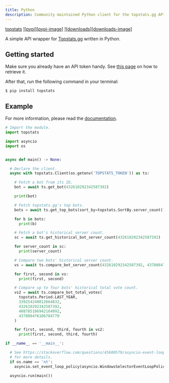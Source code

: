 ```yaml
---
title: Python
description: Community maintained Python client for the topstats.gg API.
---
```


[pypi-url]: https://pypi.org/project/topstats/

[topstats][pypi-url] [![pypi][pypi-image]][pypi-url] [![downloads][downloads-image]][pypi-url]


A simple API wrapper for [Topstats.gg](https://topstats.gg) written in Python.

## Getting started

Make sure you already have an API token handy. See [this page](https://docs.topstats.gg/authentication/tokens) on how to retrieve it.

After that, run the following command in your terminal:

```console
$ pip install topstats
```

## Example

For more information, please read the [documentation](https://topstats.readthedocs.io/en/latest/).

```py
# Import the module.
import topstats

import asyncio
import os


async def main() -> None:

  # Declare the client.
  async with topstats.Client(os.getenv('TOPSTATS_TOKEN')) as ts:

    # Fetch a bot from its ID.
    bot = await ts.get_bot(432610292342587392)

    print(bot)

    # Fetch topstats.gg's top bots.
    bots = await ts.get_top_bots(sort_by=topstats.SortBy.server_count())

    for b in bots:
      print(b)

    # Fetch a bot's historical server count.
    sc = await ts.get_historical_bot_server_count(432610292342587392)

    for server_count in sc:
      print(server_count)

    # Compare two bots' historical server count.
    vs = await ts.compare_bot_server_count(432610292342587392, 437808476106784770)

    for first, second in vs:
      print(first, second)

    # Compare up to four bots' historical total vote count.
    vs2 = await ts.compare_bot_total_votes(
      topstats.Period.LAST_YEAR,
      339254240012664832,
      432610292342587392,
      408785106942164992,
      437808476106784770
    )

    for first, second, third, fourth in vs2:
      print(first, second, third, fourth)

if __name__ == '__main__':

  # See https://stackoverflow.com/questions/45600579/asyncio-event-loop-is-closed-when-getting-loop
  # for more details.
  if os.name == 'nt':
    asyncio.set_event_loop_policy(asyncio.WindowsSelectorEventLoopPolicy())

  asyncio.run(main())
```
